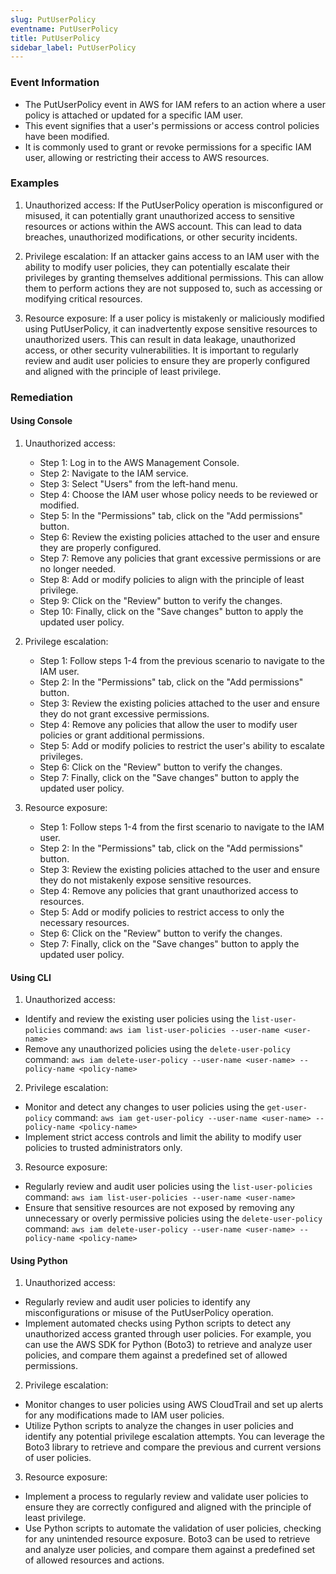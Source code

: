 ```yaml
--- 
slug: PutUserPolicy
eventname: PutUserPolicy
title: PutUserPolicy
sidebar_label: PutUserPolicy
---
```

                       
### Event Information

- The PutUserPolicy event in AWS for IAM refers to an action where a user policy is attached or updated for a specific IAM user.
- This event signifies that a user's permissions or access control policies have been modified.
- It is commonly used to grant or revoke permissions for a specific IAM user, allowing or restricting their access to AWS resources.


### Examples

1. Unauthorized access: If the PutUserPolicy operation is misconfigured or misused, it can potentially grant unauthorized access to sensitive resources or actions within the AWS account. This can lead to data breaches, unauthorized modifications, or other security incidents.

2. Privilege escalation: If an attacker gains access to an IAM user with the ability to modify user policies, they can potentially escalate their privileges by granting themselves additional permissions. This can allow them to perform actions they are not supposed to, such as accessing or modifying critical resources.

3. Resource exposure: If a user policy is mistakenly or maliciously modified using PutUserPolicy, it can inadvertently expose sensitive resources to unauthorized users. This can result in data leakage, unauthorized access, or other security vulnerabilities. It is important to regularly review and audit user policies to ensure they are properly configured and aligned with the principle of least privilege.

### Remediation

#### Using Console

1. Unauthorized access:
   - Step 1: Log in to the AWS Management Console.
   - Step 2: Navigate to the IAM service.
   - Step 3: Select "Users" from the left-hand menu.
   - Step 4: Choose the IAM user whose policy needs to be reviewed or modified.
   - Step 5: In the "Permissions" tab, click on the "Add permissions" button.
   - Step 6: Review the existing policies attached to the user and ensure they are properly configured.
   - Step 7: Remove any policies that grant excessive permissions or are no longer needed.
   - Step 8: Add or modify policies to align with the principle of least privilege.
   - Step 9: Click on the "Review" button to verify the changes.
   - Step 10: Finally, click on the "Save changes" button to apply the updated user policy.

2. Privilege escalation:
   - Step 1: Follow steps 1-4 from the previous scenario to navigate to the IAM user.
   - Step 2: In the "Permissions" tab, click on the "Add permissions" button.
   - Step 3: Review the existing policies attached to the user and ensure they do not grant excessive permissions.
   - Step 4: Remove any policies that allow the user to modify user policies or grant additional permissions.
   - Step 5: Add or modify policies to restrict the user's ability to escalate privileges.
   - Step 6: Click on the "Review" button to verify the changes.
   - Step 7: Finally, click on the "Save changes" button to apply the updated user policy.

3. Resource exposure:
   - Step 1: Follow steps 1-4 from the first scenario to navigate to the IAM user.
   - Step 2: In the "Permissions" tab, click on the "Add permissions" button.
   - Step 3: Review the existing policies attached to the user and ensure they do not mistakenly expose sensitive resources.
   - Step 4: Remove any policies that grant unauthorized access to resources.
   - Step 5: Add or modify policies to restrict access to only the necessary resources.
   - Step 6: Click on the "Review" button to verify the changes.
   - Step 7: Finally, click on the "Save changes" button to apply the updated user policy.

#### Using CLI

1. Unauthorized access:
- Identify and review the existing user policies using the `list-user-policies` command: `aws iam list-user-policies --user-name <user-name>`
- Remove any unauthorized policies using the `delete-user-policy` command: `aws iam delete-user-policy --user-name <user-name> --policy-name <policy-name>`

2. Privilege escalation:
- Monitor and detect any changes to user policies using the `get-user-policy` command: `aws iam get-user-policy --user-name <user-name> --policy-name <policy-name>`
- Implement strict access controls and limit the ability to modify user policies to trusted administrators only.

3. Resource exposure:
- Regularly review and audit user policies using the `list-user-policies` command: `aws iam list-user-policies --user-name <user-name>`
- Ensure that sensitive resources are not exposed by removing any unnecessary or overly permissive policies using the `delete-user-policy` command: `aws iam delete-user-policy --user-name <user-name> --policy-name <policy-name>`

#### Using Python

1. Unauthorized access:
- Regularly review and audit user policies to identify any misconfigurations or misuse of the PutUserPolicy operation.
- Implement automated checks using Python scripts to detect any unauthorized access granted through user policies. For example, you can use the AWS SDK for Python (Boto3) to retrieve and analyze user policies, and compare them against a predefined set of allowed permissions.

2. Privilege escalation:
- Monitor changes to user policies using AWS CloudTrail and set up alerts for any modifications made to IAM user policies.
- Utilize Python scripts to analyze the changes in user policies and identify any potential privilege escalation attempts. You can leverage the Boto3 library to retrieve and compare the previous and current versions of user policies.

3. Resource exposure:
- Implement a process to regularly review and validate user policies to ensure they are correctly configured and aligned with the principle of least privilege.
- Use Python scripts to automate the validation of user policies, checking for any unintended resource exposure. Boto3 can be used to retrieve and analyze user policies, and compare them against a predefined set of allowed resources and actions.


 
